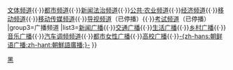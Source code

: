 {{Navbox
|name=黑龙江广播电视台
|title=[[黑龙江广播电视台|<span style="color:#FFFFFF">黑龙江广播电视台</span>]]
|titlestyle=background:#FF0000;color:#FFFFFF;
|groupstyle=background:#FF0000;color:#FFFFFF;
|belowstyle=background:#FF0000;color:#FFFFFF;
|group1=上星频道
|list1=[[黑龙江卫视]]
|group2=地面频道
|list2=[[黑龙江广播电视台影视频道|影视频道]]{{·}}[[黑龙江广播电视台文体频道|文体频道]]{{·}}[[黑龙江电视台广播都市频道|都市频道]]{{·}}[[黑龙江电视台广播新闻法治频道|新闻法治频道]]{{·}}[[黑龙江广播电视台公共·农业频道|公共·农业频道]]{{·}}[[黑龙江广播电视台经济频道|经济频道]]{{·}}[[黑龙江广播电视台移动频道|移动频道]]{{·}}[[黑龙江广播电视台移动传媒频道|移动传媒频道]]{{·}}[[黑龙江广播电视台导视频道|导视频道]]（已停播）{{·}}[[黑龙江广播电视台考试频道|考试频道]]（已停播）
|group3=广播频道
|list3=[[黑龙江新闻广播|新闻广播]]{{·}}[[黑龙江交通广播|交通广播]]{{·}}[[黑龙江生活广播|生活广播]]{{·}}[[黑龙江乡村广播|乡村广播]]{{·}}[[黑龙江音乐广播|音乐广播]]{{·}}[[黑龙江广播汽车调频频道|汽车调频频道]]{{·}}[[黑龙江都市女性广播|都市女性广播]]{{·}}[[黑龙江高校广播|高校广播]]{{·}}[[黑龙江朝鲜语广播|-{zh-hans:朝鲜语广播;zh-hant:朝鮮語廣播;}-]]
}}<noinclude>[[Category:中国电视台模板|黑]]</noinclude>